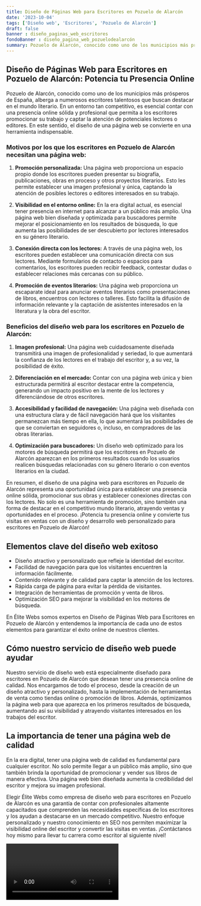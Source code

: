 ```yaml
---
title: Diseño de Páginas Web para Escritores en Pozuelo de Alarcón
date: '2023-10-04'
tags: ['Diseño web', 'Escritores', 'Pozuelo de Alarcón']
draft: false
banner : diseño_paginas_web_escritores
fondoBanner : diseño_pagina_web_pozuelodealarcón
summary: Pozuelo de Alarcón, conocido como uno de los municipios más prósperos de España, alberga a numerosos escritores talentosos que buscan destacar en el mundo literario. En un entorno tan competitivo, es esencial contar con una presencia online sólida y profesional que permita a los escritores promocionar su trabajo y captar la atención de potenciales lectores o editores. En este sentido, el diseño de una página web se convierte en una herramienta indispensable.
---
```


## Diseño de Páginas Web para Escritores en Pozuelo de Alarcón: Potencia tu Presencia Online

Pozuelo de Alarcón, conocido como uno de los municipios más prósperos de España, alberga a numerosos escritores talentosos que buscan destacar en el mundo literario. En un entorno tan competitivo, es esencial contar con una presencia online sólida y profesional que permita a los escritores promocionar su trabajo y captar la atención de potenciales lectores o editores. En este sentido, el diseño de una página web se convierte en una herramienta indispensable.

### Motivos por los que los escritores en Pozuelo de Alarcón necesitan una página web:

1. **Promoción personalizada:** Una página web proporciona un espacio propio donde los escritores pueden presentar su biografía, publicaciones, obras en proceso y otros proyectos literarios. Esto les permite establecer una imagen profesional y única, captando la atención de posibles lectores o editores interesados en su trabajo.

2. **Visibilidad en el entorno online:** En la era digital actual, es esencial tener presencia en internet para alcanzar a un público más amplio. Una página web bien diseñada y optimizada para buscadores permite mejorar el posicionamiento en los resultados de búsqueda, lo que aumenta las posibilidades de ser descubierto por lectores interesados en su género literario.

3. **Conexión directa con los lectores:** A través de una página web, los escritores pueden establecer una comunicación directa con sus lectores. Mediante formularios de contacto o espacios para comentarios, los escritores pueden recibir feedback, contestar dudas o establecer relaciones más cercanas con su público.

4. **Promoción de eventos literarios:** Una página web proporciona un escaparate ideal para anunciar eventos literarios como presentaciones de libros, encuentros con lectores o talleres. Esto facilita la difusión de información relevante y la captación de asistentes interesados en la literatura y la obra del escritor.

### Beneficios del diseño web para los escritores en Pozuelo de Alarcón:

1. **Imagen profesional:** Una página web cuidadosamente diseñada transmitirá una imagen de profesionalidad y seriedad, lo que aumentará la confianza de los lectores en el trabajo del escritor y, a su vez, la posibilidad de éxito.

2. **Diferenciación en el mercado:** Contar con una página web única y bien estructurada permitirá al escritor destacar entre la competencia, generando un impacto positivo en la mente de los lectores y diferenciándose de otros escritores.

3. **Accesibilidad y facilidad de navegación:** Una página web diseñada con una estructura clara y de fácil navegación hará que los visitantes permanezcan más tiempo en ella, lo que aumentará las posibilidades de que se conviertan en seguidores o, incluso, en compradores de las obras literarias.

4. **Optimización para buscadores:** Un diseño web optimizado para los motores de búsqueda permitirá que los escritores en Pozuelo de Alarcón aparezcan en los primeros resultados cuando los usuarios realicen búsquedas relacionadas con su género literario o con eventos literarios en la ciudad.

En resumen, el diseño de una página web para escritores en Pozuelo de Alarcón representa una oportunidad única para establecer una presencia online sólida, promocionar sus obras y establecer conexiones directas con los lectores. No solo es una herramienta de promoción, sino también una forma de destacar en el competitivo mundo literario, atrayendo ventas y oportunidades en el proceso. ¡Potencia tu presencia online y convierte tus visitas en ventas con un diseño y desarrollo web personalizado para escritores en Pozuelo de Alarcón!

<GifSeo />

<Cta />

## Elementos clave del diseño web exitoso

- Diseño atractivo y personalizado que refleje la identidad del escritor.
- Facilidad de navegación para que los visitantes encuentren la información fácilmente.
- Contenido relevante y de calidad para captar la atención de los lectores.
- Rápida carga de página para evitar la pérdida de visitantes.
- Integración de herramientas de promoción y venta de libros.
- Optimización SEO para mejorar la visibilidad en los motores de búsqueda.

En Élite Webs somos expertos en Diseño de Páginas Web para Escritores en Pozuelo de Alarcón y entendemos la importancia de cada uno de estos elementos para garantizar el éxito online de nuestros clientes.

## Cómo nuestro servicio de diseño web puede ayudar

Nuestro servicio de diseño web está especialmente diseñado para escritores en Pozuelo de Alarcón que desean tener una presencia online de calidad. Nos encargamos de todo el proceso, desde la creación de un diseño atractivo y personalizado, hasta la implementación de herramientas de venta como tiendas online o promoción de libros. Además, optimizamos la página web para que aparezca en los primeros resultados de búsqueda, aumentando así su visibilidad y atrayendo visitantes interesados en los trabajos del escritor.

## La importancia de tener una página web de calidad

En la era digital, tener una página web de calidad es fundamental para cualquier escritor. No solo permite llegar a un público más amplio, sino que también brinda la oportunidad de promocionar y vender sus libros de manera efectiva. Una página web bien diseñada aumenta la credibilidad del escritor y mejora su imagen profesional.

Elegir Élite Webs como empresa de diseño web para escritores en Pozuelo de Alarcón es una garantía de contar con profesionales altamente capacitados que comprenden las necesidades específicas de los escritores y los ayudan a destacarse en un mercado competitivo. Nuestro enfoque personalizado y nuestro conocimiento en SEO nos permiten maximizar la visibilidad online del escritor y convertir las visitas en ventas. ¡Contáctanos hoy mismo para llevar tu carrera como escritor al siguiente nivel!

<Video />

<CtaBot job='Escritores' city='Pozuelo de Alarcón'/>

<Gmaps query='Pozuelo de Alarcón+españa+maps' />